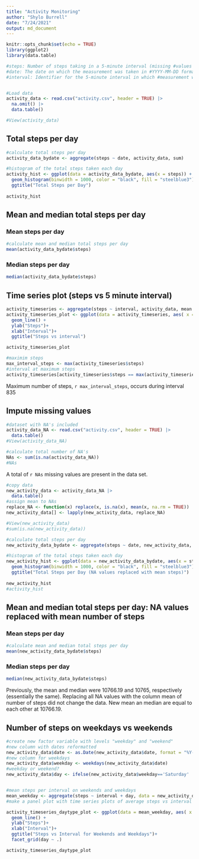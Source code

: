 ```yaml
---
title: "Activity Monitoring"
author: "Shylo Burrell"
date: "7/24/2021"
output: md_document
---
```


```r
knitr::opts_chunk$set(echo = TRUE)
library(ggplot2)
library(data.table)
```

```r
#steps: Number of steps taking in a 5-minute interval (missing #values are coded as NA)
#date: The date on which the measurement was taken in #YYYY-MM-DD format
#interval: Identifier for the 5-minute interval in which #measurement was taken


#Load data
activity_data <- read.csv("activity.csv", header = TRUE) |>
  na.omit() |>
  data.table()

#View(activity_data)
```


## Total steps per day

```r
#calculate total steps per day
activity_data_bydate <- aggregate(steps ~ date, activity_data, sum)

#histogram of the total steps taken each day
activity_hist <- ggplot(data = activity_data_bydate, aes(x = steps)) +
  geom_histogram(binwidth = 1000, color = "black", fill = "steelblue3") +
  ggtitle("Total Steps per Day") 
  
activity_hist

```

## Mean and median total steps per day

### Mean steps per day
```r
#calculate mean and median total steps per day
mean(activity_data_bydate$steps)
```

### Median steps per day
```r
median(activity_data_bydate$steps)

```

## Time series plot (steps vs 5 minute interval)
```r
activity_timeseries <- aggregate(steps ~ interval, activity_data, mean )
activity_timeseries_plot <- ggplot(data = activity_timeseries, aes( x = interval, y = steps)) +
  geom_line() +
  ylab("Steps")+
  xlab("Interval")+
  ggtitle("Steps vs interval")

activity_timeseries_plot
```
```r
#maximim steps
max_interval_steps <- max(activity_timeseries$steps)
#interval at maximum steps
activity_timeseries[activity_timeseries$steps == max(activity_timeseries$steps),]
```

Maximum number of steps, `r max_interval_steps`, occurs during interval 835

## Impute missing values
```r
#dataset with NA's included
activity_data_NA <- read.csv("activity.csv", header = TRUE) |>
  data.table()
#View(activity_data_NA)
```


```r
#calculate total number of NA's
NAs <- sum(is.na(activity_data_NA))
#NAs
```

A total of `r NAs` missing values are present in the data set.

```r
#copy data
new_activity_data <- activity_data_NA |>
  data.table()
#assign mean to NAs
replace_NA <- function(x) replace(x, is.na(x), mean(x, na.rm = TRUE))
new_activity_data[] <- lapply(new_activity_data, replace_NA)

#View(new_activity_data)
#sum(is.na(new_activity_data))
```

```r
#calculate total steps per day
new_activity_data_bydate <- aggregate(steps ~ date, new_activity_data, sum)

#histogram of the total steps taken each day
new_activity_hist <- ggplot(data = new_activity_data_bydate, aes(x = steps)) +
  geom_histogram(binwidth = 1000, color = "black", fill = "steelblue3") +
  ggtitle("Total Steps per Day (NA values replaced with mean steps)") 
  
new_activity_hist
#activity_hist
```

## Mean and median total steps per day: NA values replaced with mean number of steps

### Mean steps per day
```r
#calculate mean and median total steps per day
mean(new_activity_data_bydate$steps)
```

### Median steps per day
```r
median(new_activity_data_bydate$steps)

```
Previously, the mean and median were 10766.19 and 10765, respectively (essentially the same). 
Replacing all NA values with the column mean of number of steps did not change the data. New mean an median are equal to each other at 10766.19.

## Number of steps on weekdays vs weekends
```r
#create new factor variable with levels "weekday" and "weekend"
#new column with dates reformatted
new_activity_data$date <- as.Date(new_activity_data$date, format = "%Y-%m-%d")
#new column for weekdays
new_activity_data$weekday <- weekdays(new_activity_data$date)
#weekday or weekend?
new_activity_data$day <- ifelse(new_activity_data$weekday=='Saturday' | new_activity_data$weekday=='Sunday', 'weekend', 'weekday')


#mean steps per interval on weekends and weekdays
mean_weekday <- aggregate(steps ~ interval + day, data = new_activity_data,mean)
#make a panel plot with time series plots of average steps vs interval for weekday and weekend

```
```r
activity_timeseries_daytype_plot <- ggplot(data = mean_weekday, aes( x = interval, y = steps)) +
  geom_line() +
  ylab("Steps")+
  xlab("Interval")+
  ggtitle("Steps vs Interval for Weekends and Weekdays")+
  facet_grid(day ~ .)

activity_timeseries_daytype_plot
```

